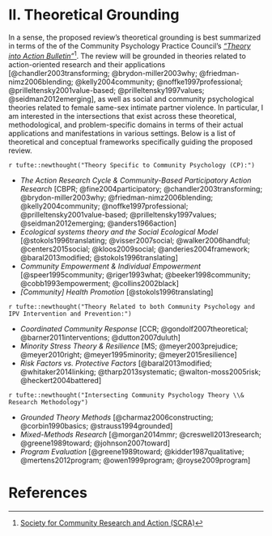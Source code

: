# II. Theoretical Grounding

In a sense, the proposed review's theoretical grounding is best summarized in terms of the of the Community Psychology Practice Council's [_"Theory into Action Bulletin"_](http://www.scra27.org/what-we-do/practice/practice-council-initatives/theory-action-bulletin/)^[[Society for Community Research and Action (SCRA)](http://www.scra27.org/)]. The review will be grounded in theories related to action-oriented research and their applications [@chandler2003transforming; @brydon-miller2003why; @friedman-nimz2006blending; @kelly2004community; @noffke1997professional; @prilleltensky2001value-based; @prilleltensky1997values; @seidman2012emerging], as well as social and community psychological theories related to female same-sex intimate partner violence. In particular, I am interested in the intersections that exist across these theoretical, methodological, and problem-specific domains in terms of their actual applications and manifestations in various settings. Below is a list of theoretical and conceptual frameworks specifically guiding the proposed review.

`r tufte::newthought("Theory Specific to Community Psychology (CP):")`

- _The Action Research Cycle & Community-Based Participatory Action Research_ [CBPR; @fine2004participatory; @chandler2003transforming; @brydon-miller2003why; @friedman-nimz2006blending; @kelly2004community; @noffke1997professional; @prilleltensky2001value-based; @prilleltensky1997values; @seidman2012emerging; @anders1966action]
- _Ecological systems theory and the Social Ecological Model_ [@stokols1996translating; @visser2007social; @walker2006handful; @centers2015social; @kloos2009social; @anderies2004framework; @baral2013modified; @stokols1996translating]
- _Community Empowerment & Individual Empowerment_ [@speer1995community; @riger1993what; @beeker1998community; @cobb1993empowerment; @collins2002black]
- _[Community] Health Promotion_ [@stokols1996translating]

`r tufte::newthought("Theory Related to both Community Psychology and IPV Intervention and Prevention:")`

- _Coordinated Community Response_ [CCR; @gondolf2007theoretical; @barner2011interventions; @dutton2007duluth]
- _Minority Stress Theory & Resilience_ [MS; @meyer2003prejudice; @meyer2010right; @meyer1995minority; @meyer2015resilience]
- _Risk Factors vs. Protective Factors_ [@baral2013modified; @whitaker2014linking; @tharp2013systematic; @walton-moss2005risk; @heckert2004battered]

`r tufte::newthought("Intersecting Community Psychology Theory \\& Research Methodology")`

- _Grounded Theory Methods_ [@charmaz2006constructing; @corbin1990basics; @strauss1994grounded]
- _Mixed-Methods Research_ [@morgan2014mmr; @creswell2013research; @greene1989toward; @johnson2007toward]
- _Program Evaluation_ [@greene1989toward; @kidder1987qualitative; @mertens2012program; @owen1999program; @royse2009program]

\newpage

# References
